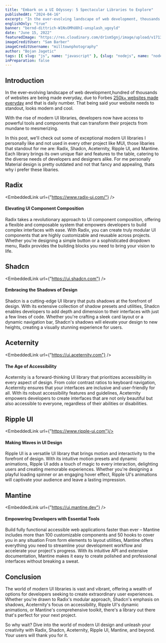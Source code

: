 ```yaml
---
title: "Embark on a UI Odyssey: 5 Spectacular Libraries to Explore"
publishedAt: "2024-04-16"
excerpt: "In the ever-evolving landscape of web development, thousands of websites are being made everyday, with billion of existing ones"
englishOnly: "true"
banner: "bernd-dittrich-W1NsOMhU8hI-unsplash_ugoyld"
date: "June 15, 2022"
featuredImage: "https://res.cloudinary.com/dr1sm5gnj/image/upload/v1713280269/igutech/blogs/daniel-korpai-mxPiMiz7KCo-unsplash_kozpmx.jpg"
imageCreditUser: "Sam Barber"
imageCreditUsername: "milltownphotography"
author: "Bojan Jagetic"
tags: [{ slug: "js", name: "javascript" }, {slug: "nodejs", name: "nodejs"}]
inPreparation: false
---
```


## Introduction

In the ever-evolving landscape of web development,hundred of thousands of websites are being made everyday, due to Forbes [250k+ websites made everyday](https://www.forbes.com/advisor/business/software/website-statistics/#:~:text=Every%20day%20sees%20the%20creation,and%20ever%2Dgrowing%20online%20world.) and that is daily number. That being said your website needs to standout, looks modern and cool.

With the rise of modern UI libraries, developers now have access to powerful tools and components that can transform their projects from mundane to mesmerizing.

In this post, we'll check out some of exceptional modern UI libraries I personally like and not used in every other project like MUI, those libaries that standout for me are: Radix, Shadcn, Aceternity, Ripple UI, and Mantine. Each library brings its own unique flair and features to the table, catering to the diverse needs of developers and designers alike.
For me personally Material design is pretty outdated and not that fancy and appealing, thats why i prefer these libaries.


## Radix

<EmbeddedLink url={"https://www.radix-ui.com/"} /> 
#### Elevating UI Component Composition

Radix takes a revolutionary approach to UI component composition, offering a flexible and composable system that empowers developers to build complex interfaces with ease. With Radix, you can create truly modular UI components that are highly customizable and reusable across projects. Whether you're designing a simple button or a sophisticated dropdown menu, Radix provides the building blocks you need to bring your vision to life.


## Shadcn

<EmbeddedLink url={"https://ui.shadcn.com"} /> 

#### Embracing the Shadows of Design

Shadcn is a cutting-edge UI library that puts shadows at the forefront of design. With its extensive collection of shadow presets and utilities, Shadcn enables developers to add depth and dimension to their interfaces with just a few lines of code. Whether you're crafting a sleek card layout or a dynamic navigation bar, Shadcn's shadows will elevate your design to new heights, creating a visually stunning experience for users.

## Aceternity
<EmbeddedLink url={"https://ui.aceternity.com"} /> 
#### The Age of Accessibility

Aceternity is a forward-thinking UI library that prioritizes accessibility in every aspect of design. From color contrast ratios to keyboard navigation, Aceternity ensures that your interfaces are inclusive and user-friendly for all. With its robust accessibility features and guidelines, Aceternity empowers developers to create interfaces that are not only beautiful but also accessible to everyone, regardless of their abilities or disabilities.


## Ripple UI

<EmbeddedLink url={"https://www.ripple-ui.com"}/> 
#### Making Waves in UI Design

Ripple UI is a versatile UI library that brings motion and interactivity to the forefront of design. With its intuitive motion presets and dynamic animations, Ripple UI adds a touch of magic to every interaction, delighting users and creating memorable experiences. Whether you're designing a playful loading spinner or an engaging hover effect, Ripple UI's animations will captivate your audience and leave a lasting impression.



## Mantine

<EmbeddedLink url={"https://ui.mantine.dev"} /> 
#### Empowering Developers with Essential Tools

Build fully functional accessible web applications faster than ever – Mantine includes more than 100 customizable components and 50 hooks to cover you in any situation
From form elements to layout utilities, Mantine offers everything you need to streamline your development workflow and accelerate your project's progress. With its intuitive API and extensive documentation, Mantine makes it easy to create polished and professional interfaces without breaking a sweat.

## Conclusion

The world of modern UI libraries is vast and vibrant, offering a wealth of options for developers seeking to create extraordinary user experiences. Whether you're drawn to Radix's modular approach, Shadcn's emphasis on shadows, Aceternity's focus on accessibility, Ripple UI's dynamic animations, or Mantine's comprehensive toolkit, there's a library out there that's perfect for your next project.

So why wait? Dive into the world of modern UI design and unleash your creativity with Radix, Shadcn, Aceternity, Ripple UI, Mantine, and beyond. Your users will thank you for it.